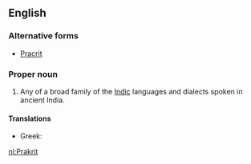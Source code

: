 ==English==
{{wikipedia}}

===Alternative forms===
* [[Pracrit]]

===Proper noun===
{{en-proper noun|Prakrits}}

# Any of a broad family of the [[Indic]] languages and dialects spoken in ancient India.

====Translations====
* Greek: {{t|el|πρακριτική γλώσσα|f|tr=prakritikí glóssa}}

[[nl:Prakrit]]